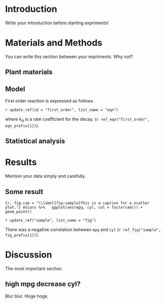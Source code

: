 # Introduction

Write your introduction before starting expriments!



# Materials and Methods

You can write this section between your expriments.
Why not?

## Plant materials

## Model

First order reaction is expressed as follows

\begin{equation}
\dfrac{dy}{dt} = -k_d y,
`r set_label()`
\end{equation}
`r update_ref(id = "first_order", list_name = "eqn")`

where *k*~d~ is a rate coefficient for the decay. 
(`r ref_eqn("first_order", eqn_prefix[1])`).

## Statistical analysis



# Results

Mention your data simply and carefully.

## Some result

```{r, fig.cap = "\\label{fig:sample}This is a caption for a scatter plot."}
mtcars %>%
  ggplot(aes(mpg, cyl, col = factor(am))) +
  geom_point()
```

`r update_ref("sample", list_name = "fig")`

\newpage

There was a negative correlation between `mpg` and `cyl` (`r ref_fig("sample", fig_prefix[1])`).



# Discussion

The most important section.

## high mpg decrease cyl?

Blur blur. Hoge hoge.
